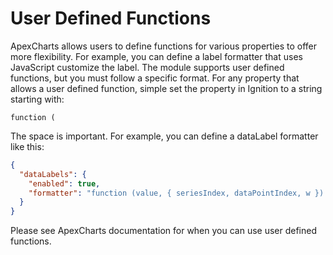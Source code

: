 # User Defined Functions

ApexCharts allows users to define functions for various properties to offer more flexibility. For example, you can define a label formatter that uses JavaScript customize the label. The module supports user defined functions, but you must follow a specific format. For any property that allows a user defined function, simple set the property in Ignition to a string starting with:

`function (`

The space is important. For example, you can define a dataLabel formatter like this:

```json
{
  "dataLabels": {
    "enabled": true,
    "formatter": "function (value, { seriesIndex, dataPointIndex, w }) {     return w.config.series[seriesIndex].name + \":  \" + value   }"
  }
}
```

Please see ApexCharts documentation for when you can use user defined functions.